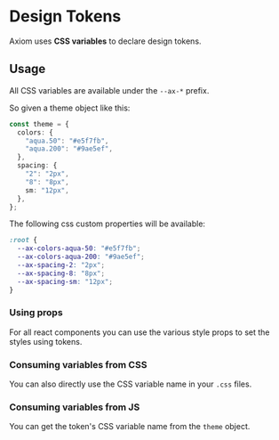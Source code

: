 # Design Tokens

Axiom uses **CSS variables** to declare design tokens.

## Usage

All CSS variables are available under the `--ax-*` prefix.

So given a theme object like this:

```ts
const theme = {
  colors: {
    "aqua.50": "#e5f7fb",
    "aqua.200": "#9ae5ef",
  },
  spacing: {
    "2": "2px",
    "8": "8px",
    sm: "12px",
  },
};
```

The following css custom properties will be available:

```css
:root {
  --ax-colors-aqua-50: "#e5f7fb";
  --ax-colors-aqua-200: "#9ae5ef";
  --ax-spacing-2: "2px";
  --ax-spacing-8: "8px";
  --ax-spacing-sm: "12px";
}
```

### Using props

For all react components you can use the various style props to set the styles using tokens.

<ax-demo name="styles-prop-usage" />

### Consuming variables from CSS

You can also directly use the CSS variable name in your `.css` files.

<ax-demo name="styles-css-usage" />

### Consuming variables from JS

You can get the token's CSS variable name from the `theme` object.

<ax-demo name="styles-js-usage" />
